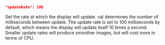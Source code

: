 ```json
"updateRate": 100
```
Set the rate at which the display will update. val determines the number of milliseconds between update. The update rate is set to 100 milliseconds by default, which means the display will update itself 10 times a second. Smaller update rates will produce smoother images, but will cost more in terms of CPU.
